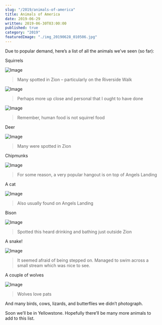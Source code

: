 ```yaml
---
slug: "/2019/animals-of-america"
title: Animals of America
date: 2019-06-29
written: 2019-06-30T03:00:00
published: true
category: "2019"
featuredImage: "./img_20190628_010506.jpg"
---
```


Due to popular demand, here’s a list of all the animals we’ve seen (so far):

Squirrels

![Image](./img_20190627_064314.jpg)

> Many spotted in Zion – particularly on the Riverside Walk

![Image](./img_20190627_070107.jpg)

> Perhaps more up close and personal that I ought to have done

![Image](./img_20190627_074355.jpg)

> Remember, human food is not squirrel food

Deer

![Image](./img_20190627_070718.jpg)

> Many were spotted in Zion

Chipmunks

![Image](./img_20190627_214401.jpg)

> For some reason, a very popular hangout is on top of Angels Landing

A cat

![Image](./img_20190627_215727.jpg)

> Also usually found on Angels Landing

Bison

![Image](./img_20190628_010506.jpg)

> Spotted this heard drinking and bathing just outside Zion

A snake!

![Image](./img_20190630_004700.jpg)

> It seemed afraid of being stepped on. Managed to swim across a small stream which was nice to see.

A couple of wolves

![Image](./img_20190630_021014.jpg)

> Wolves love pats

And many birds, cows, lizards, and butterflies we didn’t photograph.

Soon we’ll be in Yellowstone. Hopefully there’ll be many more animals to add to this list.